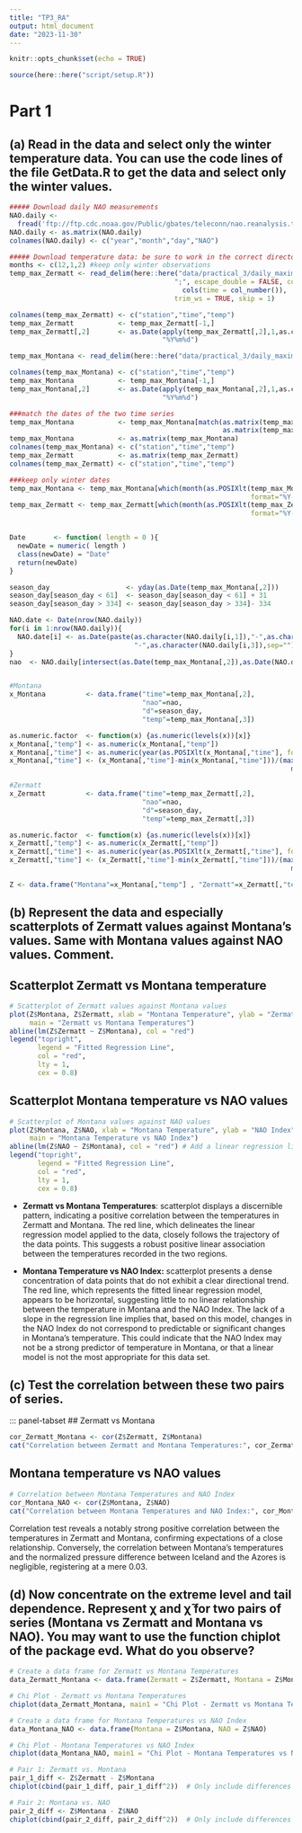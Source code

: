 ```yaml
---
title: "TP3_RA"
output: html_document
date: "2023-11-30"
---
```


```r
knitr::opts_chunk$set(echo = TRUE)
```

```r
source(here::here("script/setup.R"))
```

# Part 1

## (a) Read in the data and select only the winter temperature data. You can use the code lines of the file GetData.R to get the data and select only the winter values.

```r
##### Download daily NAO measurements
NAO.daily <- 
  fread('ftp://ftp.cdc.noaa.gov/Public/gbates/teleconn/nao.reanalysis.t10trunc.1948-present.txt')
NAO.daily <- as.matrix(NAO.daily)
colnames(NAO.daily) <- c("year","month","day","NAO")

##### Download temperature data: be sure to work in the correct directory
months <- c(12,1,2) #keep only winter observations
temp_max_Zermatt <- read_delim(here::here("data/practical_3/daily_maximum_Zermatt/order_107669_data.txt"), 
                                         ";", escape_double = FALSE, col_types = 
                                           cols(time = col_number()), 
                                         trim_ws = TRUE, skip = 1)

colnames(temp_max_Zermatt) <- c("station","time","temp")
temp_max_Zermatt           <- temp_max_Zermatt[-1,]
temp_max_Zermatt[,2]       <- as.Date(apply(temp_max_Zermatt[,2],1,as.character),
                                      "%Y%m%d")

temp_max_Montana <- read_delim(here::here("data/practical_3/daily_maximum_Montana/order_107668_data.txt"), ";", escape_double = FALSE, col_types = cols(time = col_number()), trim_ws = TRUE, skip = 1)

colnames(temp_max_Montana) <- c("station","time","temp")
temp_max_Montana           <- temp_max_Montana[-1,]
temp_max_Montana[,2]       <- as.Date(apply(temp_max_Montana[,2],1,as.character),
                                      "%Y%m%d")

###match the dates of the two time series
temp_max_Montana           <- temp_max_Montana[match(as.matrix(temp_max_Zermatt[,2]),
                                                     as.matrix(temp_max_Montana[,2])),]
temp_max_Montana           <- as.matrix(temp_max_Montana)
colnames(temp_max_Montana) <- c("station","time","temp")
temp_max_Zermatt           <- as.matrix(temp_max_Zermatt)
colnames(temp_max_Zermatt) <- c("station","time","temp")

###keep only winter dates
temp_max_Montana <- temp_max_Montana[which(month(as.POSIXlt(temp_max_Montana[,"time"], 
                                                            format="%Y-%m-%d")) %in% months),]
temp_max_Zermatt <- temp_max_Zermatt[which(month(as.POSIXlt(temp_max_Zermatt[,"time"], 
                                                            format="%Y-%m-%d")) %in% months),]


Date       <- function( length = 0 ){
  newDate = numeric( length )
  class(newDate) = "Date"
  return(newDate)
}

season_day                   <- yday(as.Date(temp_max_Montana[,2]))
season_day[season_day < 61]  <- season_day[season_day < 61] + 31
season_day[season_day > 334] <- season_day[season_day > 334]- 334

NAO.date <- Date(nrow(NAO.daily))
for(i in 1:nrow(NAO.daily)){
  NAO.date[i] <- as.Date(paste(as.character(NAO.daily[i,1]),"-",as.character(NAO.daily[i,2]),
                               "-",as.character(NAO.daily[i,3]),sep=""),format="%Y-%m-%d")
}
nao  <- NAO.daily[intersect(as.Date(temp_max_Montana[,2]),as.Date(NAO.date)),4]


#Montana
x_Montana          <- data.frame("time"=temp_max_Montana[,2],
                                 "nao"=nao,
                                 "d"=season_day,
                                 "temp"=temp_max_Montana[,3])

as.numeric.factor  <- function(x) {as.numeric(levels(x))[x]}
x_Montana[,"temp"] <- as.numeric(x_Montana[,"temp"])
x_Montana[,"time"] <- as.numeric(year(as.POSIXlt(x_Montana[,"time"], format="%Y-%m-%d")))
x_Montana[,"time"] <- (x_Montana[,"time"]-min(x_Montana[,"time"]))/(max(x_Montana[,"time"])-
                                                                      min(x_Montana[,"time"]))

#Zermatt
x_Zermatt          <- data.frame("time"=temp_max_Zermatt[,2],
                                 "nao"=nao,
                                 "d"=season_day,
                                 "temp"=temp_max_Zermatt[,3])

as.numeric.factor  <- function(x) {as.numeric(levels(x))[x]}
x_Zermatt[,"temp"] <- as.numeric(x_Zermatt[,"temp"])
x_Zermatt[,"time"] <- as.numeric(year(as.POSIXlt(x_Zermatt[,"time"], format="%Y-%m-%d")))
x_Zermatt[,"time"] <- (x_Zermatt[,"time"]-min(x_Zermatt[,"time"]))/(max(x_Zermatt[,"time"])-
                                                                      min(x_Zermatt[,"time"]))

Z <- data.frame("Montana"=x_Montana[,"temp"] , "Zermatt"=x_Zermatt[,"temp"], "NAO"=x_Zermatt[,"nao"])
```

## (b) Represent the data and especially scatterplots of Zermatt values against Montana's values. Same with Montana values against NAO values. Comment.
::: panel-tabset
## Scatterplot Zermatt vs Montana temperature
```r
# Scatterplot of Zermatt values against Montana values
plot(Z$Montana, Z$Zermatt, xlab = "Montana Temperature", ylab = "Zermatt Temperature", 
     main = "Zermatt vs Montana Temperatures")
abline(lm(Z$Zermatt ~ Z$Montana), col = "red") 
legend("topright", 
       legend = "Fitted Regression Line", 
       col = "red", 
       lty = 1, 
       cex = 0.8)
```

## Scatterplot Montana temperature vs NAO values 
```r
# Scatterplot of Montana values against NAO values
plot(Z$Montana, Z$NAO, xlab = "Montana Temperature", ylab = "NAO Index", 
     main = "Montana Temperature vs NAO Index")
abline(lm(Z$NAO ~ Z$Montana), col = "red") # Add a linear regression line
legend("topright", 
       legend = "Fitted Regression Line", 
       col = "red", 
       lty = 1, 
       cex = 0.8)
```
:::

-   **Zermatt vs Montana Temperatures**: scatterplot displays a discernible pattern, indicating a positive correlation between the temperatures in Zermatt and Montana. The red line, which delineates the linear regression model applied to the data, closely follows the trajectory of the data points. This suggests a robust positive linear association between the temperatures recorded in the two regions.

-   **Montana Temperature vs NAO Index:** scatterplot presents a dense concentration of data points that do not exhibit a clear directional trend. The red line, which represents the fitted linear regression model, appears to be horizontal, suggesting little to no linear relationship between the temperature in Montana and the NAO Index. The lack of a slope in the regression line implies that, based on this model, changes in the NAO Index do not correspond to predictable or significant changes in Montana's temperature. This could indicate that the NAO Index may not be a strong predictor of temperature in Montana, or that a linear model is not the most appropriate for this data set.

## (c) Test the correlation between these two pairs of series.
::: panel-tabset
## Zermatt vs Montana
```r
cor_Zermatt_Montana <- cor(Z$Zermatt, Z$Montana)
cat("Correlation between Zermatt and Montana Temperatures:", cor_Zermatt_Montana, "\n")
```

## Montana temperature vs NAO values 
```r
# Correlation between Montana Temperatures and NAO Index
cor_Montana_NAO <- cor(Z$Montana, Z$NAO)
cat("Correlation between Montana Temperatures and NAO Index:", cor_Montana_NAO, "\n")

```
Correlation test reveals a notably strong positive correlation between the temperatures in Zermatt and Montana, confirming expectations of a close relationship. Conversely, the correlation between Montana's temperatures and the normalized pressure difference between Iceland and the Azores is negligible, registering at a mere 0.03.

## (d) Now concentrate on the extreme level and tail dependence. Represent χ and χ̄ for two pairs of series (Montana vs Zermatt and Montana vs NAO). You may want to use the function chiplot of the package evd. What do you observe? 
```r
# Create a data frame for Zermatt vs Montana Temperatures
data_Zermatt_Montana <- data.frame(Zermatt = Z$Zermatt, Montana = Z$Montana)

# Chi Plot - Zermatt vs Montana Temperatures
chiplot(data_Zermatt_Montana, main1 = "Chi Plot - Zermatt vs Montana Temperatures")

# Create a data frame for Montana Temperatures vs NAO Index
data_Montana_NAO <- data.frame(Montana = Z$Montana, NAO = Z$NAO)

# Chi Plot - Montana Temperatures vs NAO Index
chiplot(data_Montana_NAO, main1 = "Chi Plot - Montana Temperatures vs NAO Index")

```

```r
# Pair 1: Zermatt vs. Montana
pair_1_diff <- Z$Zermatt - Z$Montana
chiplot(cbind(pair_1_diff, pair_1_diff^2))  # Only include differences and squared differences

# Pair 2: Montana vs. NAO
pair_2_diff <- Z$Montana - Z$NAO
chiplot(cbind(pair_2_diff, pair_2_diff^2))  # Only include differences and squared differences
```

